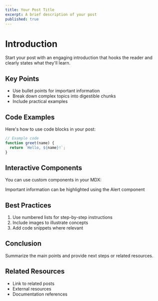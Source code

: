 ```yaml
---
title: Your Post Title
excerpt: A brief description of your post
published: true
---
```


# Introduction

Start your post with an engaging introduction that hooks the reader and clearly states what they'll learn.

## Key Points

- Use bullet points for important information
- Break down complex topics into digestible chunks
- Include practical examples

## Code Examples

Here's how to use code blocks in your post:

```javascript
// Example code
function greet(name) {
  return `Hello, ${name}!`;
}
```

## Interactive Components

You can use custom components in your MDX:

<Alert type="info">
  Important information can be highlighted using the Alert component
</Alert>

## Best Practices

1. Use numbered lists for step-by-step instructions
2. Include images to illustrate concepts
3. Add code snippets where relevant

## Conclusion

Summarize the main points and provide next steps or related resources.

## Related Resources

- Link to related posts
- External resources
- Documentation references
